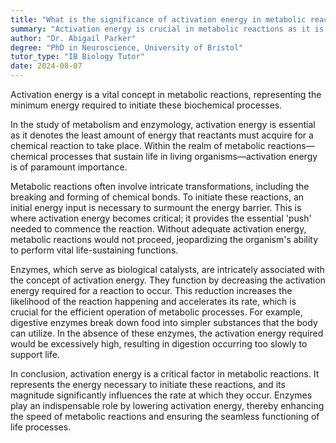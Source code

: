 ```yaml
---
title: "What is the significance of activation energy in metabolic reactions?"
summary: "Activation energy is crucial in metabolic reactions as it is the minimum energy required to initiate these biochemical reactions."
author: "Dr. Abigail Parker"
degree: "PhD in Neuroscience, University of Bristol"
tutor_type: "IB Biology Tutor"
date: 2024-08-07
---
```


Activation energy is a vital concept in metabolic reactions, representing the minimum energy required to initiate these biochemical processes.

In the study of metabolism and enzymology, activation energy is essential as it denotes the least amount of energy that reactants must acquire for a chemical reaction to take place. Within the realm of metabolic reactions—chemical processes that sustain life in living organisms—activation energy is of paramount importance.

Metabolic reactions often involve intricate transformations, including the breaking and forming of chemical bonds. To initiate these reactions, an initial energy input is necessary to surmount the energy barrier. This is where activation energy becomes critical; it provides the essential 'push' needed to commence the reaction. Without adequate activation energy, metabolic reactions would not proceed, jeopardizing the organism's ability to perform vital life-sustaining functions.

Enzymes, which serve as biological catalysts, are intricately associated with the concept of activation energy. They function by decreasing the activation energy required for a reaction to occur. This reduction increases the likelihood of the reaction happening and accelerates its rate, which is crucial for the efficient operation of metabolic processes. For example, digestive enzymes break down food into simpler substances that the body can utilize. In the absence of these enzymes, the activation energy required would be excessively high, resulting in digestion occurring too slowly to support life.

In conclusion, activation energy is a critical factor in metabolic reactions. It represents the energy necessary to initiate these reactions, and its magnitude significantly influences the rate at which they occur. Enzymes play an indispensable role by lowering activation energy, thereby enhancing the speed of metabolic reactions and ensuring the seamless functioning of life processes.
    